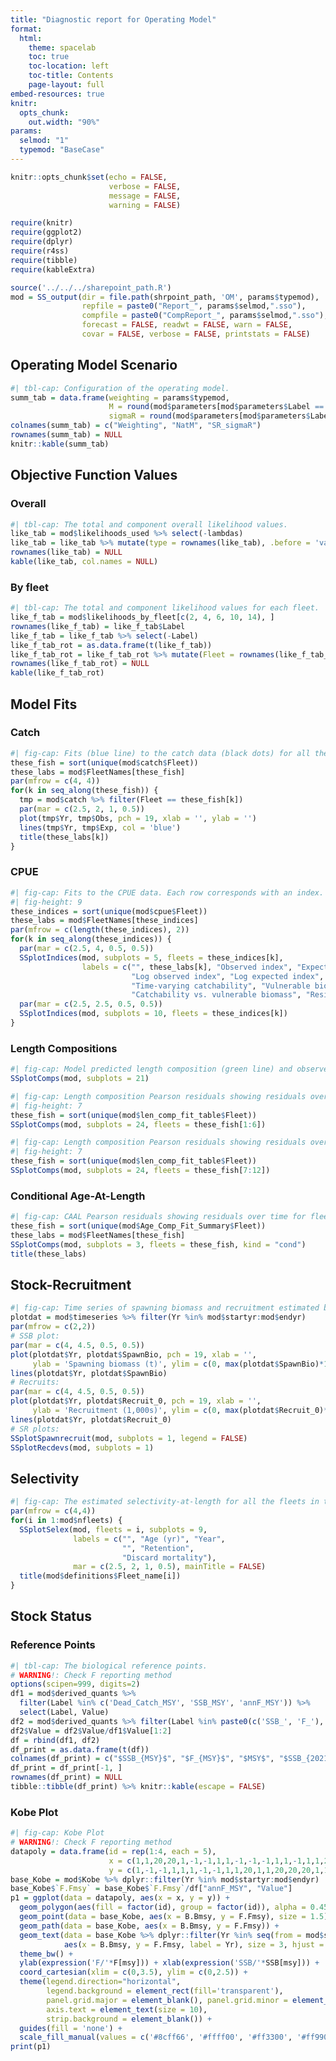 ```yaml
---
title: "Diagnostic report for Operating Model"
format: 
  html:
    theme: spacelab
    toc: true
    toc-location: left
    toc-title: Contents
    page-layout: full
embed-resources: true
knitr:
  opts_chunk:
    out.width: "90%"
params:
  selmod: "1"
  typemod: "BaseCase"
---
```


```r
knitr::opts_chunk$set(echo = FALSE, 
                      verbose = FALSE,
                      message = FALSE, 
                      warning = FALSE)
```

```r
require(knitr)
require(ggplot2)
require(dplyr)
require(r4ss)
require(tibble)
require(kableExtra)
```

```r
source('../../../sharepoint_path.R')
mod = SS_output(dir = file.path(shrpoint_path, 'OM', params$typemod), 
                repfile = paste0("Report_", params$selmod,".sso"),
                compfile = paste0("CompReport_", params$selmod,".sso"),
                forecast = FALSE, readwt = FALSE, warn = FALSE,
                covar = FALSE, verbose = FALSE, printstats = FALSE)
```

## Operating Model Scenario

```r
#| tbl-cap: Configuration of the operating model.
summ_tab = data.frame(weighting = params$typemod,
                      M = round(mod$parameters[mod$parameters$Label == 'NatM_Lorenzen_Fem_GP_1', 'Value'], 3),
                      sigmaR = round(mod$parameters[mod$parameters$Label == 'SR_sigmaR', 'Value'], 3))
colnames(summ_tab) = c("Weighting", "NatM", "SR_sigmaR")
rownames(summ_tab) = NULL
knitr::kable(summ_tab)
```

## Objective Function Values

### Overall

```r
#| tbl-cap: The total and component overall likelihood values.
like_tab = mod$likelihoods_used %>% select(-lambdas)
like_tab = like_tab %>% mutate(type = rownames(like_tab), .before = 'values')
rownames(like_tab) = NULL
kable(like_tab, col.names = NULL)
```

### By fleet

```r
#| tbl-cap: The total and component likelihood values for each fleet.
like_f_tab = mod$likelihoods_by_fleet[c(2, 4, 6, 10, 14), ]
rownames(like_f_tab) = like_f_tab$Label
like_f_tab = like_f_tab %>% select(-Label)
like_f_tab_rot = as.data.frame(t(like_f_tab))
like_f_tab_rot = like_f_tab_rot %>% mutate(Fleet = rownames(like_f_tab_rot), .before = 'Catch_like')
rownames(like_f_tab_rot) = NULL
kable(like_f_tab_rot)
```

## Model Fits

### Catch

```r
#| fig-cap: Fits (blue line) to the catch data (black dots) for all the fleets.
these_fish = sort(unique(mod$catch$Fleet))
these_labs = mod$FleetNames[these_fish]
par(mfrow = c(4, 4))
for(k in seq_along(these_fish)) {
  tmp = mod$catch %>% filter(Fleet == these_fish[k])
  par(mar = c(2.5, 2, 1, 0.5))
  plot(tmp$Yr, tmp$Obs, pch = 19, xlab = '', ylab = '')
  lines(tmp$Yr, tmp$Exp, col = 'blue')
  title(these_labs[k])
}
```

### CPUE

```r
#| fig-cap: Fits to the CPUE data. Each row corresponds with an index. The left-hand panels show the observed (dots) and model predicted (blue line) index in log-scale. The right-hand panels show the log deviations (the observation model is log-normal).
#| fig-height: 9
these_indices = sort(unique(mod$cpue$Fleet))
these_labs = mod$FleetNames[these_indices]
par(mfrow = c(length(these_indices), 2))
for(k in seq_along(these_indices)) {
  par(mar = c(2.5, 4, 0.5, 0.5))
  SSplotIndices(mod, subplots = 5, fleets = these_indices[k],
                labels = c("", these_labs[k], "Observed index", "Expected index", these_labs[k],
                           "Log observed index", "Log expected index", "Standardized index", "Catchability (Q)",
                           "Time-varying catchability", "Vulnerable biomass",
                           "Catchability vs. vulnerable biomass", "Residual", "Deviation"))
  par(mar = c(2.5, 2.5, 0.5, 0.5))
  SSplotIndices(mod, subplots = 10, fleets = these_indices[k])
}
```

### Length Compositions

```r
#| fig-cap: Model predicted length composition (green line) and observed length composition (grey area) aggregated over all years for each fleet.
SSplotComps(mod, subplots = 21)
```

```r
#| fig-cap: Length composition Pearson residuals showing residuals over time for each fleet. Closed bubbles are positive residuals (observed proportion is higher than expected) and open bubbles are negative residuals. The area of the bubble is proportional to the residual error.
#| fig-height: 7
these_fish = sort(unique(mod$len_comp_fit_table$Fleet))
SSplotComps(mod, subplots = 24, fleets = these_fish[1:6])
```

```r
#| fig-cap: Length composition Pearson residuals showing residuals over time for each fleet. Closed bubbles are positive residuals (observed proportion is higher than expected) and open bubbles are negative residuals. The area of the bubble is proportional to the residual error.
#| fig-height: 7
these_fish = sort(unique(mod$len_comp_fit_table$Fleet))
SSplotComps(mod, subplots = 24, fleets = these_fish[7:12])
```

### Conditional Age-At-Length

```r
#| fig-cap: CAAL Pearson residuals showing residuals over time for fleet 1 (BB). Closed bubbles are positive residuals (observed proportion is higher than expected) and open bubbles are negative residuals. The area of the bubble is proportional to the residual error.
these_fish = sort(unique(mod$Age_Comp_Fit_Summary$Fleet))
these_labs = mod$FleetNames[these_fish]
SSplotComps(mod, subplots = 3, fleets = these_fish, kind = "cond")
title(these_labs)
```

## Stock-Recruitment

```r
#| fig-cap: Time series of spawning biomass and recruitment estimated by the model (upper figures). The lower figures show the stock-recruitment relationship (Beverton-Holt) and the estimated log recruitment deviates.
plotdat = mod$timeseries %>% filter(Yr %in% mod$startyr:mod$endyr)
par(mfrow = c(2,2))
# SSB plot:
par(mar = c(4, 4.5, 0.5, 0.5))
plot(plotdat$Yr, plotdat$SpawnBio, pch = 19, xlab = '', 
     ylab = 'Spawning biomass (t)', ylim = c(0, max(plotdat$SpawnBio)*1.1))
lines(plotdat$Yr, plotdat$SpawnBio)
# Recruits:
par(mar = c(4, 4.5, 0.5, 0.5))
plot(plotdat$Yr, plotdat$Recruit_0, pch = 19, xlab = '', 
     ylab = 'Recruitment (1,000s)', ylim = c(0, max(plotdat$Recruit_0)*1.1))
lines(plotdat$Yr, plotdat$Recruit_0)
# SR plots:
SSplotSpawnrecruit(mod, subplots = 1, legend = FALSE)
SSplotRecdevs(mod, subplots = 1)
```

## Selectivity

```r
#| fig-cap: The estimated selectivity-at-length for all the fleets in the terminal year of the assessment model. The x-axis represents the fish length (cm) and the y-axis is the selectivity value.
par(mfrow = c(4,4))
for(i in 1:mod$nfleets) {
  SSplotSelex(mod, fleets = i, subplots = 9, 
              labels = c("", "Age (yr)", "Year", 
                         "", "Retention", 
                         "Discard mortality"),
              mar = c(2.5, 2, 1, 0.5), mainTitle = FALSE)
  title(mod$definitions$Fleet_name[i])
}
```

## Stock Status

### Reference Points

```r
#| tbl-cap: The biological reference points.
# WARNING!: Check F reporting method
options(scipen=999, digits=2)
df1 = mod$derived_quants %>% 
  filter(Label %in% c('Dead_Catch_MSY', 'SSB_MSY', 'annF_MSY')) %>% 
  select(Label, Value)
df2 = mod$derived_quants %>% filter(Label %in% paste0(c('SSB_', 'F_'), mod$endyr)) %>% select(Label, Value)
df2$Value = df2$Value/df1$Value[1:2]
df = rbind(df1, df2)
df_print = as.data.frame(t(df))
colnames(df_print) = c("$SSB_{MSY}$", "$F_{MSY}$", "$MSY$", "$SSB_{2021}/SSB_{MSY}$", "$F_{2021}/F_{MSY}$")
df_print = df_print[-1, ]
rownames(df_print) = NULL
tibble::tibble(df_print) %>% knitr::kable(escape = FALSE)
```

### Kobe Plot

```r
#| fig-cap: Kobe Plot
# WARNING!: Check F reporting method
datapoly = data.frame(id = rep(1:4, each = 5), 
                      x = c(1,1,20,20,1,-1,-1,1,1,-1,-1,-1,1,1,-1,1,1,20,20,1),
                      y = c(1,-1,-1,1,1,1,-1,-1,1,1,20,1,1,20,20,20,1,1,20,20))
base_Kobe = mod$Kobe %>% dplyr::filter(Yr %in% mod$startyr:mod$endyr)
base_Kobe$`F.Fmsy` = base_Kobe$`F.Fmsy`/df["annF_MSY", "Value"]
p1 = ggplot(data = datapoly, aes(x = x, y = y)) +
  geom_polygon(aes(fill = factor(id), group = factor(id)), alpha = 0.45) +
  geom_point(data = base_Kobe, aes(x = B.Bmsy, y = F.Fmsy), size = 1.5) +
  geom_path(data = base_Kobe, aes(x = B.Bmsy, y = F.Fmsy)) +
  geom_text(data = base_Kobe %>% dplyr::filter(Yr %in% seq(from = mod$startyr, to = mod$endyr, by = 10)), 
            aes(x = B.Bmsy, y = F.Fmsy, label = Yr), size = 3, hjust = 0, nudge_x = 0.02) +
  theme_bw() +
  ylab(expression('F/'*F[msy])) + xlab(expression('SSB/'*SSB[msy])) +
  coord_cartesian(xlim = c(0,3.5), ylim = c(0,2.5)) +
  theme(legend.direction="horizontal",
        legend.background = element_rect(fill='transparent'),
        panel.grid.major = element_blank(), panel.grid.minor = element_blank(),
        axis.text = element_text(size = 10),
        strip.background = element_blank()) +
  guides(fill = 'none') +
  scale_fill_manual(values = c('#8cff66', '#ffff00', '#ff3300', '#ff9900'))
print(p1)
```
